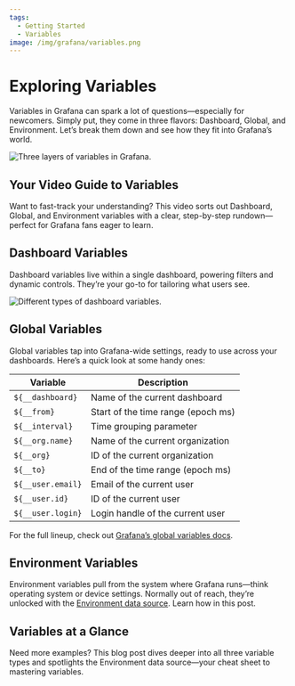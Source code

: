 ```yaml
---
tags:
  - Getting Started
  - Variables
image: /img/grafana/variables.png
---
```



# Exploring Variables

Variables in Grafana can spark a lot of questions—especially for newcomers. Simply put, they come in three flavors: Dashboard, Global, and Environment. Let’s break them down and see how they fit into Grafana’s world.

<Image
  title="Three layers of variables in Grafana."
  src="/img/grafana/variables.png"
/>

## Your Video Guide to Variables

Want to fast-track your understanding? This video sorts out Dashboard, Global, and Environment variables with a clear, step-by-step rundown—perfect for Grafana fans eager to learn.

<Youtube
  id="sczRq2lI3e4"
  title="Dashboard, Global, and Environment Variables in Grafana"
/>

## Dashboard Variables

Dashboard variables live within a single dashboard, powering filters and dynamic controls. They’re your go-to for tailoring what users see.

<Image
  title="Different types of dashboard variables."
  src="/img/grafana/variables-edit.png"
/>

## Global Variables

Global variables tap into Grafana-wide settings, ready to use across your dashboards. Here’s a quick look at some handy ones:

| Variable          | Description                        |
| ----------------- | ---------------------------------- |
| `${__dashboard}`  | Name of the current dashboard      |
| `${__from}`       | Start of the time range (epoch ms) |
| `${__interval}`   | Time grouping parameter            |
| `${__org.name}`   | Name of the current organization   |
| `${__org}`        | ID of the current organization     |
| `${__to}`         | End of the time range (epoch ms)   |
| `${__user.email}` | Email of the current user          |
| `${__user.id}`    | ID of the current user             |
| `${__user.login}` | Login handle of the current user   |

For the full lineup, check out [Grafana’s global variables docs](https://grafana.com/docs/grafana/latest/dashboards/variables/add-template-variables/#global-variables).

## Environment Variables

Environment variables pull from the system where Grafana runs—think operating system or device settings. Normally out of reach, they’re unlocked with the [Environment data source](/grafana/environment/). Learn how in this post.

<BlogPost id="using-environment-variables-for-configuration-provisioning-and-dashboards-in-grafana-279661733416" />

## Variables at a Glance

Need more examples? This blog post dives deeper into all three variable types and spotlights the Environment data source—your cheat sheet to mastering variables.

<BlogPost id="grafana-variables-at-a-glance-environment-data-source-explained-102b8e05e1a5" />
